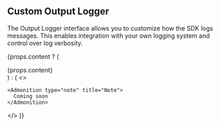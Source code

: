 
## Custom Output Logger

The Output Logger interface allows you to customize how the SDK logs messages. This enables integration with your own logging system and control over log verbosity.

{props.content ? (
  <div>{props.content}</div>
) : (
  <>

    <Admonition type="note" title="Note">
      Coming soon
    </Admonition>
  </>
)}
